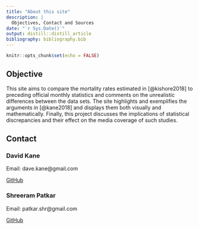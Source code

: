 ```yaml
---
title: "About this site"
description: |
  Objectives, Contact and Sources
date: "`r Sys.Date()`"
output: distill::distill_article
bibliography: bibliography.bib
---
```


```r
knitr::opts_chunk$set(echo = FALSE)
```

## Objective

This site aims to compare the mortality rates estimated in [@kishore2018] to preceding official monthly statistics and comments on the unrealistic differences between the data sets. The site highlights and exemplifies the arguments in [@kane2018] and displays them both visually and mathematically. Finally, this project discusses the implications of statistical discrepancies and their effect on the media coverage of such studies. 

## Contact

### David Kane

Email: dave.kane@gmail.com

[GitHub](https://github.com/davidkane9)

### Shreeram Patkar 

Email: patkar.shr@gmail.com

[GitHub](https://github.com/s-patkar)








